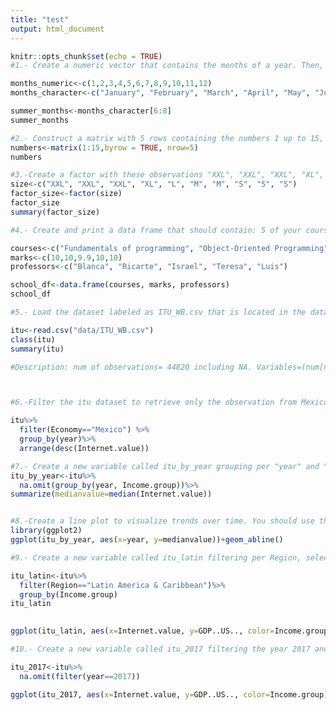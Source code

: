 ---
title: "test"
output: html_document
---

```{r setup, include=FALSE}
knitr::opts_chunk$set(echo = TRUE)
#1.- Create a numeric vector that contains the months of a year. Then, create another vector containing the name for each month. Later, you should assign the months and names. Finally, you should select and display the months related to the summer season (June, July, August)

months_numeric<-c(1,2,3,4,5,6,7,8,9,10,11,12)
months_character<-c("January", "February", "March", "April", "May", "June", "July", "August", "September", "Octuber", "November", "December")

summer_months<-months_character[6:8]
summer_months

#2.- Construct a matrix with 5 rows containing the numbers 1 up to 15, filled row-wise.
numbers<-matrix(1:15,byrow = TRUE, nrow=5)
numbers

#3.-Create a factor with these observations "XXL", "XXL", "XXL", "XL", "L", "M", "M", "S", "S", "S" and print a summary
size<-c("XXL", "XXL", "XXL", "XL", "L", "M", "M", "S", "S", "S")
factor_size<-factor(size)
factor_size
summary(factor_size)

#4.- Create and print a data frame that should contain: 5 of your courses (e.g. Fundamentals of Programming, Object-Oriented Programming, Databases, etc ). 5 of your marks 5 of your professors' names

courses<-c("Fundamentals of programming", "Object-Oriented Programming", "Databases", "Algebra", "Requirements engineering")
marks<-c(10,10,9.9,10,10)
professors<-c("Blanca", "Ricarte", "Israel", "Teresa", "Luis")

school_df<-data.frame(courses, marks, professors)
school_df

#5.- Load the dataset labeled as ITU_WB.csv that is located in the data folder and storage this dataset in a variable called itu. Then, you should describe the composition of the dataset. This description must contain the number of observations, variables and the type of each variable

itu<-read.csv("data/ITU_WB.csv")
class(itu)
summary(itu)

#Description: num of observations= 44820 including NA. Variables=(num[numeric], Economy[character], Code[character], Region[Character], Income group[Character], year[numeric], Internet value[numeric], Total.population[numeric], GDP(US$)[numeric], Life Expectancy[numeric], GDP per capita income [numeric], Fertility (Births per woman)[numeric])



#6.-Filter the itu dataset to retrieve only the observation from Mexico, grouped by year and in descending order selecting the "Internet value" column

itu%>%
  filter(Economy=="Mexico") %>%
  group_by(year)%>%
  arrange(desc(Internet.value))

#7.- Create a new variable called itu_by_year grouping per "year" and "Income group" variables. Then, remove NAs observations. Later, using the function summarize() you should estimate the median of the Internet value variable and store it in a variable called "medianValue"
itu_by_year<-itu%>%
  na.omit(group_by(year, Income.group))%>%
summarize(medianvalue=median(Internet.value))


#8.-Create a line plot to visualize trends over time. You should use the variables created in the itu_by_year dataset
library(ggplot2)
ggplot(itu_by_year, aes(x=year, y=medianvalue))+geom_abline()

#9.- Create a new variable called itu_latin filtering per Region, selecting Latin America & Caribbean and grouping per Income group.Then, using this dataset, create a plot visualizing the relationship between Internet value and GDP (US$) colored per Income group and faceting per Economy

itu_latin<-itu%>%
  filter(Region=="Latin America & Caribbean")%>%
  group_by(Income.group)
itu_latin
  

ggplot(itu_latin, aes(x=Internet.value, y=GDP..US.., color=Income.group))+geom_point()+facet_wrap(~Economy)

#10.- Create a new variable called itu_2017 filtering the year 2017 and removing observations that contain NAs. Then, using this dataset, create a plot visualizing the relationship between Internet value and GDP (US$), colored per Income group. Furthermore, you should use a log scale in both axes ("x" and "y"). Finally, you should use the facet function in order to wrap by Region.

itu_2017<-itu%>%
  na.omit(filter(year==2017))

ggplot(itu_2017, aes(x=Internet.value, y=GDP..US.., color=Income.group))+geom_point()+scale_x_log10()+scale_y_log10()+facet_wrap(~Region)

```

